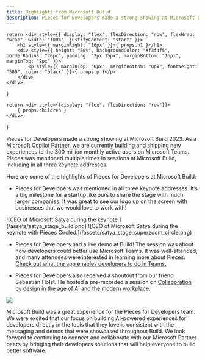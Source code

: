 ```yaml
---
title: Highlights from Microsoft Build
description: Pieces for Developers made a strong showing at Microsoft Build 2023. As a Microsoft Copilot Partner, we are currently building and shipping new experiences to the 300 million monthly active users on Microsoft Teams.
---
```


    return <div style={{ display: "flex", flexDirection: "row", flexWrap: "wrap", width: "100%", justifyContent: "start" }}>
        <h1 style={{ marginRight: "16px" }}>{ props.h1 }</h1>
        <div style={{ height: "50%", backgroundColor: "#f3f4f5", borderRadius: "20px", padding: "2px 15px", marginBottom: "16px", marginTop: "2px" }}>
            <p style={{ marginTop: "0px", marginBottom: "0px", fontWeight: "500", color: "black" }}>{ props.p }</p>
        </div>
    </div>;
}

    return <div style={{display: "flex", flexDirection: "row"}}>
        { props.children }
    </div>;
}

<EventHeader p="May 30, 2023" h1="Highlights from Build"></EventHeader>

Pieces for Developers made a strong showing at Microsoft Build 2023. As a Microsoft Copilot Partner, we are currently building and shipping new experiences to the 300 million monthly active users on Microsoft Teams. Pieces was mentioned multiple times in sessions at Microsoft Build, including in all three keynote addresses.

Here are some of the highlights of Pieces for Developers at Microsoft Build:

- Pieces for Developers was mentioned in all three keynote addresses. It’s a big milestone for a startup like ours to share the stage with much larger companies. It was great to see our logo up on the screen with businesses that we would love to work with!

<ImageContainer>
    ![CEO of Microsoft Satya during the keynote.](/assets/satya_stage_build.png)
    ![CEO of Microsoft Satya during the keynote with Pieces Circled.](/assets/satya_stage_superzoom_circle.png)
</ImageContainer>


- Pieces for Developers had a live demo at Build! The session was about how developers could better use Microsoft Teams. It was well-attended, and many attendees were interested in learning more about Pieces. [Check out what the app enables developers to do in Teams.](https://www.youtube.com/watch?v=DoFYQ1PL4lc)

- Pieces for Developers also received a shoutout from our friend Sebastian Holst. He hosted a pre-recorded a session on [Collaboration by design in the age of AI and the modern workplace](https://build.microsoft.com/en-US/sessions/ec5702f8-1ccb-48ca-8881-87af4a79feef?source=sessions).

![](/assets/pieces_keynote_feature.png)

Microsoft Build was a great experience for the Pieces for Developers team. We were excited that our focus on building AI-powered experiences for developers directly in the tools that they love is consistent with the messaging and demos that were showcased throughout Build. We look forward to continuing to connect and collaborate with our Microsoft Partner peers by bringing their developers solutions that will help everyone to build better software.

